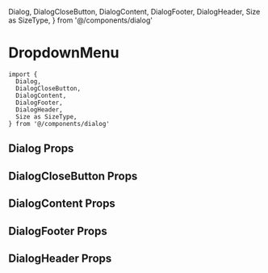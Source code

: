 
  Dialog,
  DialogCloseButton,
  DialogContent,
  DialogFooter,
  DialogHeader,
  Size as SizeType,
} from '@/components/dialog'


<Meta of={DialogStories} />

# DropdownMenu

```tsx
import {
  Dialog,
  DialogCloseButton,
  DialogContent,
  DialogFooter,
  DialogHeader,
  Size as SizeType,
} from '@/components/dialog'
```

## Dialog Props

<ArgTypes of={Dialog} />

## DialogCloseButton Props

<ArgTypes of={DialogCloseButton} />

## DialogContent Props

<ArgTypes of={DialogContent} />

## DialogFooter Props

<ArgTypes of={DialogFooter} />

## DialogHeader Props

<ArgTypes of={DialogHeader} />

<Stories />
